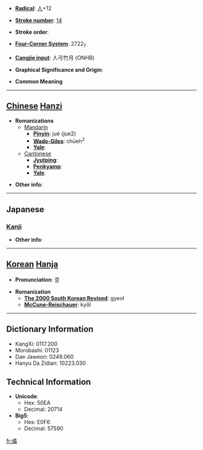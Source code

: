 * '''[[Wiktionary:Chinese radical index| Radical]]''': [[Wiktionary:Chinese radical index 人|人]]+12

* '''[[Wiktionary:Chinese total strokes index|Stroke number]]''': [[Wiktionary:Chinese total strokes index 14|14]]

* '''Stroke order''': 

* '''[[Wiktionary:Chinese four corner index|Four-Corner System]]''': 2722<sub>7</sub>

* '''[[Wiktionary:Chinese Cangjie index|Cangjie input]]''': 人弓竹月 (ONHB)

* '''Graphical Significance and Origin''': 

* '''Common Meaning'''

----

== [[Chinese]] [[Hanzi]] ==

* '''Romanizations'''
** [[Mandarin]]
*** '''[[Pinyin]]''': jué (jue2)
*** '''[[Wade-Giles]]''': chüeh<sup>2</sup>
*** '''[[Yale]]''': 
**[[Cantonese]]
***'''[[Jyutping]]''':
***'''[[Penkyamp]]''': 
***'''[[Yale]]''': 

* '''Other info''': 

----

==Japanese==
===[[Kanji]]===
{{kanji|on readings=[[きつ]] (kitsu), [[ごち]] (gochi), [[いつ]] (itsu), [[いち]] (ichi), [[けつ]] (ketsu), [[けち]] (kechi)|kun readings=[[くるう]] (kuruu), [[くるい]] (kurui)}}

* '''Other info''':  

----

== [[Korean]] [[Hanja]] ==

* '''Pronunciation''': 결

* '''Romanization'''
** '''[[The 2000 South Korean Revised Romanization|The 2000 South Korean Revised]]''': gyeol
** '''[[McCune-Reischauer]]''': kyŏl

----

== Dictionary Information ==

* KangXi: 0117.200
* Morobashi: 01123
* Dae Jaweon: 0249.060
* Hanyu Da Zidian: 10223.030

== Technical Information ==

* '''Unicode''':
** Hex: 50EA
** Decimal: 20714
* '''Big5''':
** Hex: E0F6
** Decimal: 57590

[[fr:僪]]